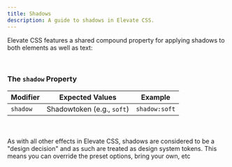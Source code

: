 ```yaml
---
title: Shadows
description: A guide to shadows in Elevate CSS.
---
```


Elevate CSS features a shared compound property for applying shadows to both elements as well as text:

<br/>

### The `shadow` Property

| Modifier  | Expected Values | Example     |
|------------|--------------------|-----------------------|
| `shadow` |  Shadowtoken (e.g., `soft`) |  `shadow:soft`  |


<br/>
<br/>


<Aside title="Effects are Token Driven">
As with all other effects in Elevate CSS, shadows are considered to be a "design decision" and as such are treated as design system tokens. This means you can override the preset options, bring your own, etc
</Aside>